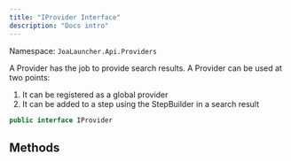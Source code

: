 ---
title: "IProvider Interface"
description: "Docs intro"
---

Namespace: `JoaLauncher.Api.Providers`

A Provider has the job to provide search results.
A Provider can be used at two points:
1. It can be registered as a global provider
2. It can be added to a step using the StepBuilder in a search result

```csharp
public interface IProvider
```

## Methods

<Method method={iprovider.methods[0]}></Method>
